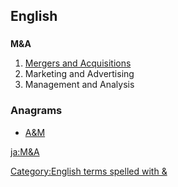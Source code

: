 {{also|Appendix:Variations of "ma"}}

==English==

==={{initialism}}===
'''M&A'''

# [[w:Mergers and acquisitions|Mergers and Acquisitions]]
# Marketing and Advertising
# Management and Analysis

===Anagrams===
* [[A&M#English|A&M]]

[[Category:English terms spelled with &]]

[[ja:M&A]]
